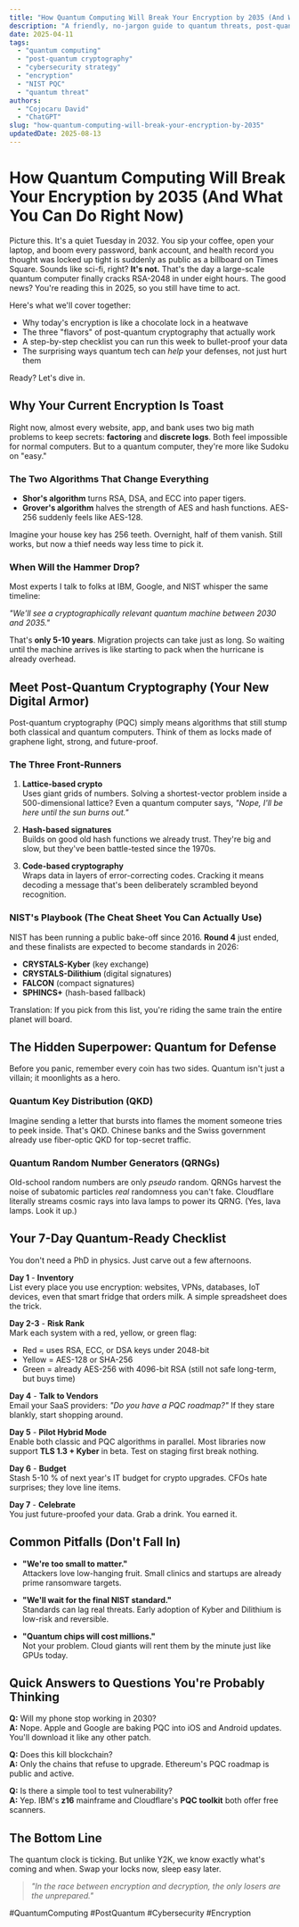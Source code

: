 ```yaml
---
title: "How Quantum Computing Will Break Your Encryption by 2035 (And What You Can Do Right Now)"
description: "A friendly, no-jargon guide to quantum threats, post-quantum cryptography, and the three moves you must make today to stay safe tomorrow."
date: 2025-04-11
tags:
  - "quantum computing"
  - "post-quantum cryptography"
  - "cybersecurity strategy"
  - "encryption"
  - "NIST PQC"
  - "quantum threat"
authors:
  - "Cojocaru David"
  - "ChatGPT"
slug: "how-quantum-computing-will-break-your-encryption-by-2035"
updatedDate: 2025-08-13
---
```


# How Quantum Computing Will Break Your Encryption by 2035 (And What You Can Do Right Now)

Picture this. It's a quiet Tuesday in 2032. You sip your coffee, open your laptop, and boom every password, bank account, and health record you thought was locked up tight is suddenly as public as a billboard on Times Square. Sounds like sci-fi, right? **It's not.** That's the day a large-scale quantum computer finally cracks RSA-2048 in under eight hours. The good news? You're reading this in 2025, so you still have time to act.

Here's what we'll cover together:

- Why today's encryption is like a chocolate lock in a heatwave
- The three "flavors" of post-quantum cryptography that actually work
- A step-by-step checklist you can run this week to bullet-proof your data
- The surprising ways quantum tech can *help* your defenses, not just hurt them

Ready? Let's dive in.

## Why Your Current Encryption Is Toast

Right now, almost every website, app, and bank uses two big math problems to keep secrets: **factoring** and **discrete logs**. Both feel impossible for normal computers. But to a quantum computer, they're more like Sudoku on "easy."

### The Two Algorithms That Change Everything

- **Shor's algorithm** turns RSA, DSA, and ECC into paper tigers.  
- **Grover's algorithm** halves the strength of AES and hash functions. AES-256 suddenly feels like AES-128.

Imagine your house key has 256 teeth. Overnight, half of them vanish. Still works, but now a thief needs way less time to pick it.

### When Will the Hammer Drop?

Most experts I talk to folks at IBM, Google, and NIST whisper the same timeline:

*"We'll see a cryptographically relevant quantum machine between 2030 and 2035."*

That's **only 5-10 years**. Migration projects can take just as long. So waiting until the machine arrives is like starting to pack when the hurricane is already overhead.

## Meet Post-Quantum Cryptography (Your New Digital Armor)

Post-quantum cryptography (PQC) simply means algorithms that still stump both classical and quantum computers. Think of them as locks made of graphene light, strong, and future-proof.

### The Three Front-Runners

1. **Lattice-based crypto**  
   Uses giant grids of numbers. Solving a shortest-vector problem inside a 500-dimensional lattice? Even a quantum computer says, *"Nope, I'll be here until the sun burns out."*

2. **Hash-based signatures**  
   Builds on good old hash functions we already trust. They're big and slow, but they've been battle-tested since the 1970s.

3. **Code-based cryptography**  
   Wraps data in layers of error-correcting codes. Cracking it means decoding a message that's been deliberately scrambled beyond recognition.

### NIST's Playbook (The Cheat Sheet You Can Actually Use)

NIST has been running a public bake-off since 2016. **Round 4** just ended, and these finalists are expected to become standards in 2026:

- **CRYSTALS-Kyber** (key exchange)
- **CRYSTALS-Dilithium** (digital signatures)
- **FALCON** (compact signatures)
- **SPHINCS+** (hash-based fallback)

Translation: If you pick from this list, you're riding the same train the entire planet will board.

## The Hidden Superpower: Quantum for Defense

Before you panic, remember every coin has two sides. Quantum isn't just a villain; it moonlights as a hero.

### Quantum Key Distribution (QKD)

Imagine sending a letter that bursts into flames the moment someone tries to peek inside. That's QKD. Chinese banks and the Swiss government already use fiber-optic QKD for top-secret traffic.

### Quantum Random Number Generators (QRNGs)

Old-school random numbers are only *pseudo* random. QRNGs harvest the noise of subatomic particles *real* randomness you can't fake. Cloudflare literally streams cosmic rays into lava lamps to power its QRNG. (Yes, lava lamps. Look it up.)

## Your 7-Day Quantum-Ready Checklist

You don't need a PhD in physics. Just carve out a few afternoons.

**Day 1** - **Inventory**  
List every place you use encryption: websites, VPNs, databases, IoT devices, even that smart fridge that orders milk. A simple spreadsheet does the trick.

**Day 2-3** - **Risk Rank**  
Mark each system with a red, yellow, or green flag:

- Red = uses RSA, ECC, or DSA keys under 2048-bit
- Yellow = AES-128 or SHA-256
- Green = already AES-256 with 4096-bit RSA (still not safe long-term, but buys time)

**Day 4** - **Talk to Vendors**  
Email your SaaS providers: *"Do you have a PQC roadmap?"* If they stare blankly, start shopping around.

**Day 5** - **Pilot Hybrid Mode**  
Enable both classic and PQC algorithms in parallel. Most libraries now support **TLS 1.3 + Kyber** in beta. Test on staging first break nothing.

**Day 6** - **Budget**  
Stash 5-10 % of next year's IT budget for crypto upgrades. CFOs hate surprises; they love line items.

**Day 7** - **Celebrate**  
You just future-proofed your data. Grab a drink. You earned it.

## Common Pitfalls (Don't Fall In)

- **"We're too small to matter."**  
  Attackers love low-hanging fruit. Small clinics and startups are already prime ransomware targets.

- **"We'll wait for the final NIST standard."**  
  Standards can lag real threats. Early adoption of Kyber and Dilithium is low-risk and reversible.

- **"Quantum chips will cost millions."**  
  Not your problem. Cloud giants will rent them by the minute just like GPUs today.

## Quick Answers to Questions You're Probably Thinking

**Q:** Will my phone stop working in 2030?  
**A:** Nope. Apple and Google are baking PQC into iOS and Android updates. You'll download it like any other patch.

**Q:** Does this kill blockchain?  
**A:** Only the chains that refuse to upgrade. Ethereum's PQC roadmap is public and active.

**Q:** Is there a simple tool to test vulnerability?  
**A:** Yep. IBM's **z16** mainframe and Cloudflare's **PQC toolkit** both offer free scanners.

## The Bottom Line

The quantum clock is ticking. But unlike Y2K, we know exactly what's coming and when. Swap your locks now, sleep easy later.

> _"In the race between encryption and decryption, the only losers are the unprepared."_

#QuantumComputing #PostQuantum #Cybersecurity #Encryption